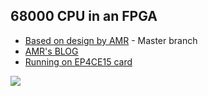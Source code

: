 ==  68000 CPU in an FPGA ==

* [https://github.com/robinsonb5/TG68_MiniSOC/tree/master Based on design by AMR] - Master branch
* [http://retroramblings.net/?p=785 AMR's BLOG]
* [http://land-boards.com/blwiki/index.php?title=RETRO-EP4CE15 Running on EP4CE15 card]
<img src="http://land-boards.com/blwiki/images/0/03/P981-720px.jpg"></img>
